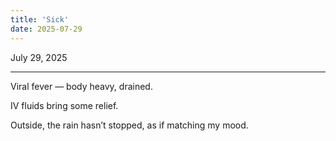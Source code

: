 ```yaml
---
title: 'Sick'
date: 2025-07-29
---
```


July 29, 2025

---

Viral fever — body heavy, drained.

<LineEmojiCanvas25
  className="inline-block w-[180px] h-[180px]"
  skeletonClassName="inline-block w-[180px] h-[180px]"
  autoPlay
  loop
  src="https://raw.githubusercontent.com/godchu/blog-assets/refs/heads/main/line-packs-v2/65e1933065bd7b66653c90f9/034/034_animation/034_animation.png"
  showSkeleton
/>

IV fluids bring some relief.

Outside, the rain hasn’t stopped, as if matching my mood.
